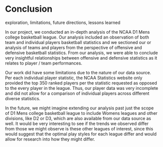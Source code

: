 # Conclusion

exploration, limitations, future directions, lessons learned

In our project, we conducted an in-depth analysis of the NCAA D1 Mens college basketball league. Our analysis included an observation of both team and individual players basketball statistics and we sectioned our or analysis of teams and players from the perspective of offensive and defensive basketball statistics. From our analysis, we were able to conclude very insightful relationships between offensive and defensive statistics as it relates to player / team performances.

Our work did have some limitations due to the nature of our data source. Per each individual player statistic, the NCAA Statistics website only provided the top 350 ranked players per the statistic requested as opposed to the every player in the league. Thus, our player data was very incomplete and did not allow for a comparison of individual players across different diverse statistics.

In the future, we might imagine extending our analysis past just the scope of D1 Mens college basketball league to include Womens leagues and other divisions, like D2 or D3, which are also available from our data source as well. It would be very interesting to see if the trends we observed differ from those we might observe is these other leagues of interest, since this would suggest that the optimal play styles for each league differ and would allow for research into how they might differ.